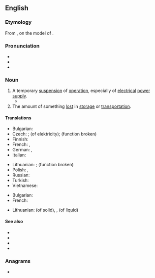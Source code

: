 ==English==
{{wikipedia|dab=outage}}

===Etymology===
From {{suffix|en|out|age}}, on the model of {{m|en|shortage}}.

===Pronunciation===
* {{IPA|en|/ˈaʊtɪd͡ʒ/}}
* {{audio|en|LL-Q1860 (eng)-Vealhurl-outage.wav|Audio (UK)}}
* {{hyphenation|en|out|age}}

===Noun===
{{en-noun}}

# A temporary [[suspension]] of [[operation]], especially of [[electrical]] [[power]] [[supply]].
#* {{quote-journal|en|date=2013-07-20|volume=408|issue=8845|magazine={{w|The Economist}}
|title=[http://www.economist.com/news/http://www.economist.com/news/asia/21582043-villagers-enjoy-sunlight-after-dark-out-gloom Out of the gloom]
|passage=[Rural solar plant] schemes are of little help to industry or other heavy users of electricity. Nor is solar power yet as cheap as the grid. For all that, the rapid arrival of electric light to Indian villages is long overdue. When the national grid suffers its next huge '''outage''', as it did in July 2012 when hundreds of millions were left in the dark, look for specks of light in the villages.}}
# The amount of something [[lost]] in [[storage]] or [[transportation]].

====Translations====
{{trans-top|suspension of operation}}
* Bulgarian: {{t+|bg|престой|m}}
* Czech: {{t|cs|prostoj|m}}; {{t|cs|výpadek|m}} (of elektricity); {{t+|cs|porucha|f}} (function broken)
* Finnish: {{t|fi|katkos}}
* French: {{t+|fr|panne}}, {{t+|fr|interruption}}
* German: {{t+|de|Ausfall|m}}, {{t+|de|Stromausfall|m}}
* Italian: {{t+|it|black-out|m}}
{{trans-mid}}
* Lithuanian: {{t|lt|prastova|f}}; {{t|lt|gedimas|m}} (function broken)
* Polish: {{t+|pl|awaria|f}}, {{t|pl|przestój|m}}
* Russian: {{t+|ru|ава́рия}}
* Turkish: {{t+|tr|kesinti}}
* Vietnamese: {{t-needed|vi}}
{{trans-bottom}}

{{trans-top|amount lost in storage or transportation}}
* Bulgarian: {{t|bg|утечка|f}}
* French: {{t|fr|perte de marchandise}}
{{trans-mid}}
* Lithuanian: {{t|lt|nubyrėjimas|m}} (of solid), {{t|lt|nutekėjimas|m}}, {{t|lt|nuotekis|m}} (of liquid)
{{trans-bottom}}

====See also====
* {{l|en|blackout}}
* {{l|en|brownout}}
* {{l|en|dropout}}
* {{l|en|power cut}}

===Anagrams===
* {{anagrams|en|a=aegotu|age out}}